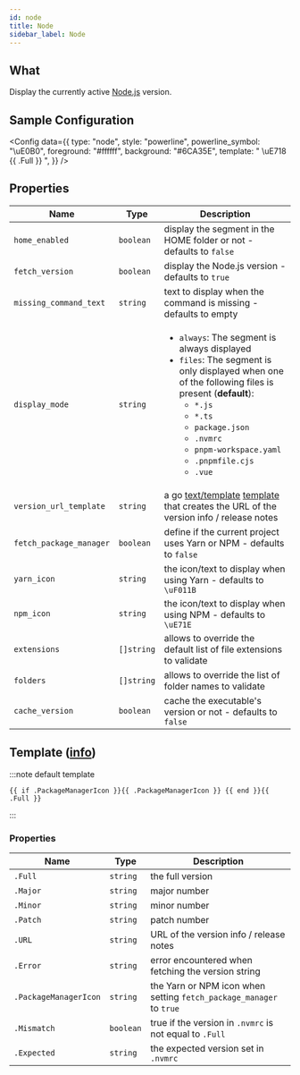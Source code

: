 ```yaml
---
id: node
title: Node
sidebar_label: Node
---
```


## What

Display the currently active [Node.js][node-js] version.

## Sample Configuration


<Config
  data={{
    type: "node",
    style: "powerline",
    powerline_symbol: "\uE0B0",
    foreground: "#ffffff",
    background: "#6CA35E",
    template: " \uE718 {{ .Full }} ",
  }}
/>

## Properties

| Name                    | Type       | Description                                                                                                                                                                                                                                                                                                              |
| ----------------------- | ---------- | ------------------------------------------------------------------------------------------------------------------------------------------------------------------------------------------------------------------------------------------------------------------------------------------------------------------------ |
| `home_enabled`          | `boolean`  | display the segment in the HOME folder or not - defaults to `false`                                                                                                                                                                                                                                                      |
| `fetch_version`         | `boolean`  | display the Node.js version - defaults to `true`                                                                                                                                                                                                                                                                         |
| `missing_command_text`  | `string`   | text to display when the command is missing - defaults to empty                                                                                                                                                                                                                                                          |
| `display_mode`          | `string`   | <ul><li>`always`: The segment is always displayed</li><li>`files`: The segment is only displayed when one of the following files is present (**default**):<ul><li>`*.js`</li><li>`*.ts`</li><li>`package.json`</li><li>`.nvmrc`</li><li>`pnpm-workspace.yaml`</li><li>`.pnpmfile.cjs`</li><li>`.vue`</li></ul></li></ul> |
| `version_url_template`  | `string`   | a go [text/template][go-text-template] [template][templates] that creates the URL of the version info / release notes                                                                                                                                                                                                    |
| `fetch_package_manager` | `boolean`  | define if the current project uses Yarn or NPM - defaults to `false`                                                                                                                                                                                                                                                     |
| `yarn_icon`             | `string`   | the icon/text to display when using Yarn - defaults to ` \uF011B`                                                                                                                                                                                                                                                        |
| `npm_icon`              | `string`   | the icon/text to display when using NPM - defaults to ` \uE71E`                                                                                                                                                                                                                                                          |
| `extensions`            | `[]string` | allows to override the default list of file extensions to validate                                                                                                                                                                                                                                                       |
| `folders`               | `[]string` | allows to override the list of folder names to validate                                                                                                                                                                                                                                                                  |
| `cache_version`         | `boolean`  | cache the executable's version or not - defaults to `false`                                                                                                                                                                                                                                                              |

## Template ([info][templates])

:::note default template

```template
{{ if .PackageManagerIcon }}{{ .PackageManagerIcon }} {{ end }}{{ .Full }}
```

:::

### Properties

| Name                  | Type      | Description                                                         |
| --------------------- | --------- | ------------------------------------------------------------------- |
| `.Full`               | `string`  | the full version                                                    |
| `.Major`              | `string`  | major number                                                        |
| `.Minor`              | `string`  | minor number                                                        |
| `.Patch`              | `string`  | patch number                                                        |
| `.URL`                | `string`  | URL of the version info / release notes                             |
| `.Error`              | `string`  | error encountered when fetching the version string                  |
| `.PackageManagerIcon` | `string`  | the Yarn or NPM icon when setting `fetch_package_manager` to `true` |
| `.Mismatch`           | `boolean` | true if the version in `.nvmrc` is not equal to `.Full`             |
| `.Expected`           | `string`  | the expected version set in `.nvmrc`                                |

[go-text-template]: https://golang.org/pkg/text/template/
[templates]: /docs/configuration/templates
[node-js]: https://nodejs.org
